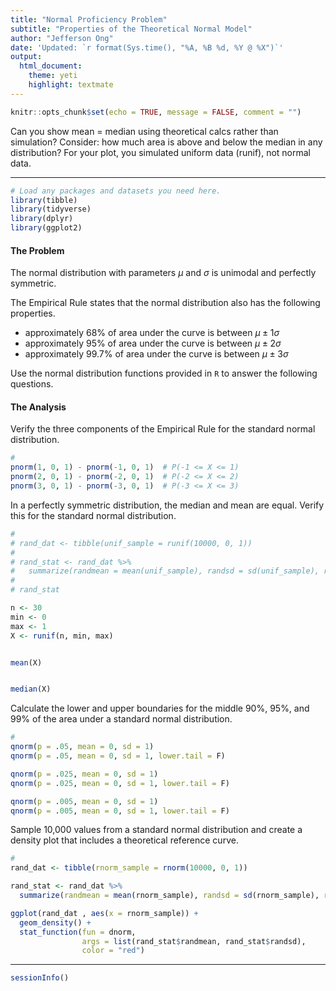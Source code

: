 ```yaml
---
title: "Normal Proficiency Problem"
subtitle: "Properties of the Theoretical Normal Model"
author: "Jefferson Ong"
date: 'Updated: `r format(Sys.time(), "%A, %B %d, %Y @ %X")`'
output: 
  html_document: 
    theme: yeti
    highlight: textmate
---
```


```r
knitr::opts_chunk$set(echo = TRUE, message = FALSE, comment = "")
```

	
Can you show mean = median using theoretical calcs rather than simulation? Consider: how much area is above and below the median in any distribution? For your plot, you simulated uniform data (runif), not normal data.

***
```r
# Load any packages and datasets you need here.
library(tibble)
library(tidyverse)
library(dplyr)
library(ggplot2)
```

#### The Problem

The normal distribution with parameters $\mu$ and $\sigma$ is unimodal and perfectly symmetric. 

The Empirical Rule states that the normal distribution also has the following properties.

* approximately 68% of area under the curve is between $\mu \pm 1\sigma$ 
* approximately 95% of area under the curve is between $\mu \pm 2\sigma$ 
* approximately 99.7% of area under the curve is between $\mu \pm 3\sigma$ 

Use the normal distribution functions provided in `R` to answer the following questions.

#### The Analysis

Verify the three components of the Empirical Rule for the standard normal distribution.

```r
#
pnorm(1, 0, 1) - pnorm(-1, 0, 1)  # P(-1 <= X <= 1)
pnorm(2, 0, 1) - pnorm(-2, 0, 1)  # P(-2 <= X <= 2)
pnorm(3, 0, 1) - pnorm(-3, 0, 1)  # P(-3 <= X <= 3)
```

In a perfectly symmetric distribution, the median and mean are equal. Verify this for the standard normal distribution. 

```r
#
# rand_dat <- tibble(unif_sample = runif(10000, 0, 1))
# 
# rand_stat <- rand_dat %>%
#   summarize(randmean = mean(unif_sample), randsd = sd(unif_sample), randmedian = median(unif_sample))
# 
# rand_stat

n <- 30
min <- 0
max <- 1
X <- runif(n, min, max)


mean(X)


median(X)


```

Calculate the lower and upper boundaries for the middle 90%, 95%, and 99% of the area under a standard normal distribution.

```r
#
qnorm(p = .05, mean = 0, sd = 1)
qnorm(p = .05, mean = 0, sd = 1, lower.tail = F)

qnorm(p = .025, mean = 0, sd = 1)
qnorm(p = .025, mean = 0, sd = 1, lower.tail = F)

qnorm(p = .005, mean = 0, sd = 1)
qnorm(p = .005, mean = 0, sd = 1, lower.tail = F)

```

Sample 10,000 values from a standard normal distribution and create a density plot that includes a theoretical reference curve.

```r
#
rand_dat <- tibble(rnorm_sample = rnorm(10000, 0, 1))

rand_stat <- rand_dat %>%
  summarize(randmean = mean(rnorm_sample), randsd = sd(rnorm_sample), randmedian = median(rnorm_sample))

ggplot(rand_dat , aes(x = rnorm_sample)) + 
  geom_density() +
  stat_function(fun = dnorm, 
                args = list(rand_stat$randmean, rand_stat$randsd),   
                color = "red")
```

***
```r
sessionInfo()
```
